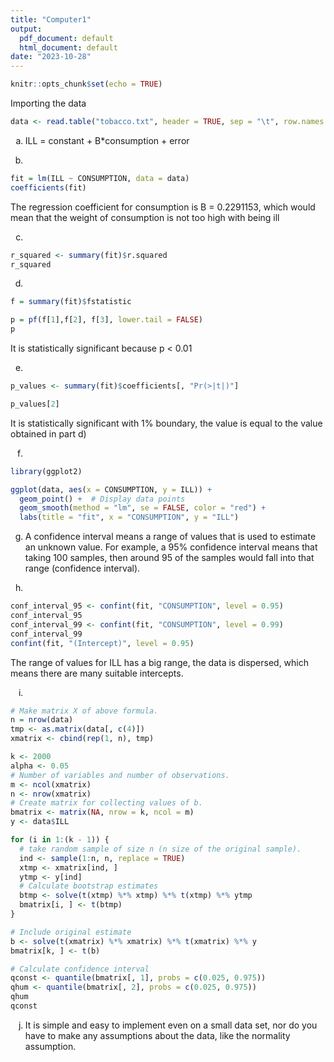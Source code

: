 ```yaml
---
title: "Computer1"
output:
  pdf_document: default
  html_document: default
date: "2023-10-28"
---
```


```r
knitr::opts_chunk$set(echo = TRUE)
```

Importing the data

```r
data <- read.table("tobacco.txt", header = TRUE, sep = "\t", row.names = 1)
```

a)  ILL = constant + B\*consumption + error

b)  

```r
fit = lm(ILL ~ CONSUMPTION, data = data)
coefficients(fit)
```

The regression coefficient for consumption is B = 0.2291153, which would mean that the weight of consumption is not too high with being ill

c)  

```r
r_squared <- summary(fit)$r.squared
r_squared
```

d)  

```r
f = summary(fit)$fstatistic

p = pf(f[1],f[2], f[3], lower.tail = FALSE)
p
```

It is statistically significant because p \< 0.01

e)  

```r
p_values <- summary(fit)$coefficients[, "Pr(>|t|)"]

p_values[2]


```

It is statistically significant with 1% boundary, the value is equal to the value obtained in part d)

f)  

```r
library(ggplot2)

ggplot(data, aes(x = CONSUMPTION, y = ILL)) +
  geom_point() +  # Display data points
  geom_smooth(method = "lm", se = FALSE, color = "red") +
  labs(title = "fit", x = "CONSUMPTION", y = "ILL")

```

g)  A confidence interval means a range of values that is used to estimate an unknown value. For example, a 95% confidence interval means that taking 100 samples, then around 95 of the samples would fall into that range (confidence interval).

h)  

```r
conf_interval_95 <- confint(fit, "CONSUMPTION", level = 0.95) 
conf_interval_95
conf_interval_99 <- confint(fit, "CONSUMPTION", level = 0.99)
conf_interval_99
confint(fit, "(Intercept)", level = 0.95)
```

The range of values for ILL has a big range, the data is dispersed, which means there are many suitable intercepts.

i)  

```r
# Make matrix X of above formula.
n = nrow(data)
tmp <- as.matrix(data[, c(4)]) 
xmatrix <- cbind(rep(1, n), tmp) 

k <- 2000
alpha <- 0.05
# Number of variables and number of observations.
m <- ncol(xmatrix) 
n <- nrow(xmatrix)
# Create matrix for collecting values of b.
bmatrix <- matrix(NA, nrow = k, ncol = m) 
y <- data$ILL

for (i in 1:(k - 1)) {
  # take random sample of size n (n size of the original sample). 
  ind <- sample(1:n, n, replace = TRUE)
  xtmp <- xmatrix[ind, ]
  ytmp <- y[ind]
  # Calculate bootstrap estimates
  btmp <- solve(t(xtmp) %*% xtmp) %*% t(xtmp) %*% ytmp
  bmatrix[i, ] <- t(btmp) 
}

# Include original estimate
b <- solve(t(xmatrix) %*% xmatrix) %*% t(xmatrix) %*% y 
bmatrix[k, ] <- t(b)

# Calculate confidence interval
qconst <- quantile(bmatrix[, 1], probs = c(0.025, 0.975)) 
qhum <- quantile(bmatrix[, 2], probs = c(0.025, 0.975)) 
qhum
qconst
```

j)  It is simple and easy to implement even on a small data set, nor do you have to make any assumptions about the data, like the normality assumption.

